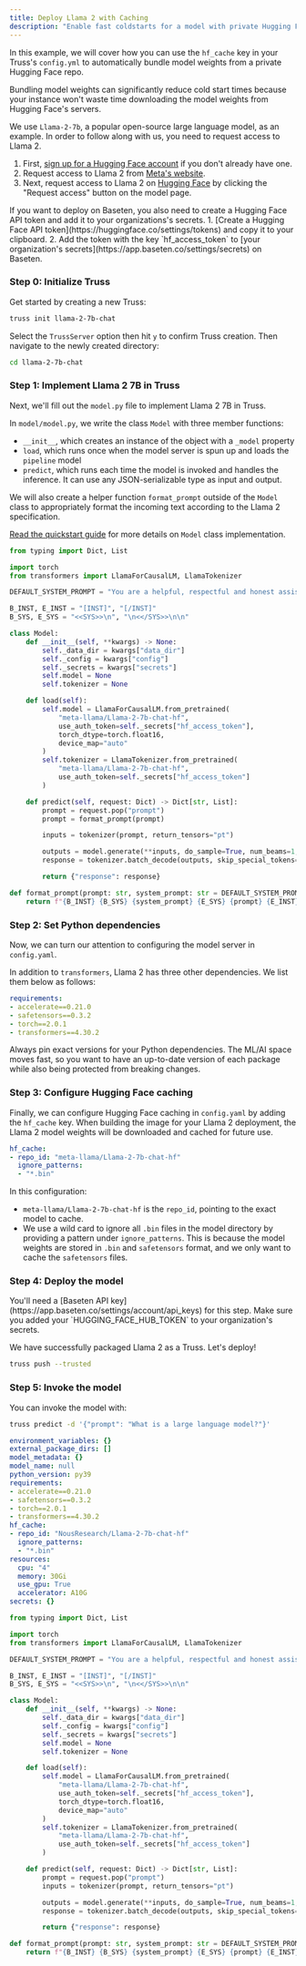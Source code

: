 ```yaml
---
title: Deploy Llama 2 with Caching
description: "Enable fast coldstarts for a model with private Hugging Face weights"
---
```


In this example, we will cover how you can use the `hf_cache` key in your Truss's `config.yml` to automatically bundle model weights from a private Hugging Face repo.

<Tip>
Bundling model weights can significantly reduce cold start times because your instance won't waste time downloading the model weights from Hugging Face's servers.
</Tip>

We use `Llama-2-7b`, a popular open-source large language model, as an example. In order to follow along with us, you need to request access to Llama 2.

1. First, [sign up for a Hugging Face account](https://huggingface.co/join) if you don't already have one.
2. Request access to Llama 2 from [Meta's website](https://ai.meta.com/resources/models-and-libraries/llama-downloads/).
2. Next, request access to Llama 2 on [Hugging Face](https://huggingface.co/meta-llama/Llama-2-7b-chat-hf) by clicking the "Request access" button on the model page.

<Tip>
If you want to deploy on Baseten, you also need to create a Hugging Face API token and add it to your organizations's secrets.
1. [Create a Hugging Face API token](https://huggingface.co/settings/tokens) and copy it to your clipboard.
2. Add the token with the key `hf_access_token` to [your organization's secrets](https://app.baseten.co/settings/secrets) on Baseten.
</Tip>

### Step 0: Initialize Truss

Get started by creating a new Truss:

```sh
truss init llama-2-7b-chat
```

Select the `TrussServer` option then hit `y` to confirm Truss creation. Then navigate to the newly created directory:

```sh
cd llama-2-7b-chat
```

### Step 1: Implement Llama 2 7B in Truss

Next, we'll fill out the `model.py` file to implement Llama 2 7B in Truss.


In `model/model.py`, we write the class `Model` with three member functions:

* `__init__`, which creates an instance of the object with a `_model` property
* `load`, which runs once when the model server is spun up and loads the `pipeline` model
* `predict`, which runs each time the model is invoked and handles the inference. It can use any JSON-serializable type as input and output.

We will also create a helper function `format_prompt` outside of the `Model` class to appropriately format the incoming text according to the Llama 2 specification.

[Read the quickstart guide](/quickstart) for more details on `Model` class implementation.

```python model/model.py
from typing import Dict, List

import torch
from transformers import LlamaForCausalLM, LlamaTokenizer

DEFAULT_SYSTEM_PROMPT = "You are a helpful, respectful and honest assistant."

B_INST, E_INST = "[INST]", "[/INST]"
B_SYS, E_SYS = "<<SYS>>\n", "\n<</SYS>>\n\n"

class Model:
    def __init__(self, **kwargs) -> None:
        self._data_dir = kwargs["data_dir"]
        self._config = kwargs["config"]
        self._secrets = kwargs["secrets"]
        self.model = None
        self.tokenizer = None

    def load(self):
        self.model = LlamaForCausalLM.from_pretrained(
            "meta-llama/Llama-2-7b-chat-hf",
            use_auth_token=self._secrets["hf_access_token"],
            torch_dtype=torch.float16,
            device_map="auto"
        )
        self.tokenizer = LlamaTokenizer.from_pretrained(
            "meta-llama/Llama-2-7b-chat-hf",
            use_auth_token=self._secrets["hf_access_token"]
        )

    def predict(self, request: Dict) -> Dict[str, List]:
        prompt = request.pop("prompt")
        prompt = format_prompt(prompt)

        inputs = tokenizer(prompt, return_tensors="pt")

        outputs = model.generate(**inputs, do_sample=True, num_beams=1, max_new_tokens=100)
        response = tokenizer.batch_decode(outputs, skip_special_tokens=True)[0]

        return {"response": response}

def format_prompt(prompt: str, system_prompt: str = DEFAULT_SYSTEM_PROMPT) -> str:
    return f"{B_INST} {B_SYS} {system_prompt} {E_SYS} {prompt} {E_INST}"
```

### Step 2: Set Python dependencies

Now, we can turn our attention to configuring the model server in `config.yaml`.

In addition to `transformers`, Llama 2 has three other dependencies. We list them below as follows:

```yaml config.yaml
requirements:
- accelerate==0.21.0
- safetensors==0.3.2
- torch==2.0.1
- transformers==4.30.2
```

<Note>
Always pin exact versions for your Python dependencies. The ML/AI space moves fast, so you want to have an up-to-date version of each package while also being protected from breaking changes.
</Note>

### Step 3: Configure Hugging Face caching

Finally, we can configure Hugging Face caching in `config.yaml` by adding the `hf_cache` key. When building the image for your Llama 2 deployment, the Llama 2 model weights will be downloaded and cached for future use.

```yaml config.yaml
hf_cache:
- repo_id: "meta-llama/Llama-2-7b-chat-hf"
  ignore_patterns:
  - "*.bin"
```

In this configuration:
- `meta-llama/Llama-2-7b-chat-hf` is the `repo_id`, pointing to the exact model to cache.
- We use a wild card to ignore all `.bin` files in the model directory by providing a pattern under `ignore_patterns`. This is because the model weights are stored in `.bin` and `safetensors` format, and we only want to cache the `safetensors` files.


### Step 4: Deploy the model

<Note>
You'll need a [Baseten API key](https://app.baseten.co/settings/account/api_keys) for this step. Make sure you added your `HUGGING_FACE_HUB_TOKEN` to your organization's secrets.
</Note>

We have successfully packaged Llama 2 as a Truss. Let's deploy!

```sh
truss push --trusted
```

### Step 5: Invoke the model

You can invoke the model with:

```sh
truss predict -d '{"prompt": "What is a large language model?"}'
```

<RequestExample>

```yaml config.yaml
environment_variables: {}
external_package_dirs: []
model_metadata: {}
model_name: null
python_version: py39
requirements:
- accelerate==0.21.0
- safetensors==0.3.2
- torch==2.0.1
- transformers==4.30.2
hf_cache:
- repo_id: "NousResearch/Llama-2-7b-chat-hf"
  ignore_patterns:
  - "*.bin"
resources:
  cpu: "4"
  memory: 30Gi
  use_gpu: True
  accelerator: A10G
secrets: {}
```

```python model/model.py
from typing import Dict, List

import torch
from transformers import LlamaForCausalLM, LlamaTokenizer

DEFAULT_SYSTEM_PROMPT = "You are a helpful, respectful and honest assistant."

B_INST, E_INST = "[INST]", "[/INST]"
B_SYS, E_SYS = "<<SYS>>\n", "\n<</SYS>>\n\n"

class Model:
    def __init__(self, **kwargs) -> None:
        self._data_dir = kwargs["data_dir"]
        self._config = kwargs["config"]
        self._secrets = kwargs["secrets"]
        self.model = None
        self.tokenizer = None

    def load(self):
        self.model = LlamaForCausalLM.from_pretrained(
            "meta-llama/Llama-2-7b-chat-hf",
            use_auth_token=self._secrets["hf_access_token"],
            torch_dtype=torch.float16,
            device_map="auto"
        )
        self.tokenizer = LlamaTokenizer.from_pretrained(
            "meta-llama/Llama-2-7b-chat-hf",
            use_auth_token=self._secrets["hf_access_token"]
        )

    def predict(self, request: Dict) -> Dict[str, List]:
        prompt = request.pop("prompt")
        inputs = tokenizer(prompt, return_tensors="pt")

        outputs = model.generate(**inputs, do_sample=True, num_beams=1, max_new_tokens=100)
        response = tokenizer.batch_decode(outputs, skip_special_tokens=True)[0]

        return {"response": response}

def format_prompt(prompt: str, system_prompt: str = DEFAULT_SYSTEM_PROMPT) -> str:
    return f"{B_INST} {B_SYS} {system_prompt} {E_SYS} {prompt} {E_INST}"
```

</RequestExample>
